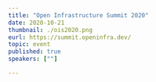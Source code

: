 ---
title: "Open Infrastructure Summit 2020"
date: 2020-10-21
thumbnail: ./ois2020.png
eurl: https://summit.openinfra.dev/
topic: event
published: true
speakers: [""]

---
